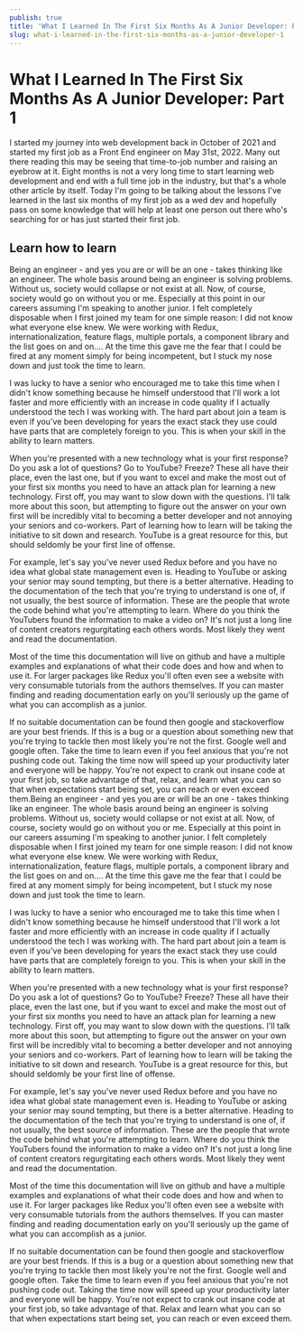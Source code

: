 ```yaml
---
publish: true
title: 'What I Learned In The First Six Months As A Junior Developer: Part 1'
slug: what-i-learned-in-the-first-six-months-as-a-junior-developer-1
---
```



# What I Learned In The First Six Months As A Junior Developer: Part 1

I started my journey into web development back in October of 2021 and started my first job as a Front End engineer on May 31st, 2022.
Many out there reading this may be seeing that time-to-job number and raising an eyebrow at it.
Eight months is not a very long time to start learning web development and end with a full time job in the industry, but that's a
whole other article by itself. Today I'm going to be talking about the lessons I've learned in the last six months of my first job as a wed dev and hopefully
pass on some knowledge that will help at least one person out there who's searching for or has just started their first job.

## Learn how to learn

Being an engineer - and yes you are or will be an one - takes thinking like an engineer. The whole basis around being an
engineer is solving problems. Without us, society would collapse or not exist at all. Now, of course, society would go on without
you or me. Especially at this point in our careers assuming I'm speaking to another junior. I felt completely disposable
when I first joined my team for one simple reason: I did not know what everyone else knew. We were working with Redux,
internationalization, feature flags, multiple portals, a component library and the list goes on and on.... At the time
this gave me the fear that I could be fired at any moment simply for being incompetent, but I stuck my nose down
and just took the time to learn.

I was lucky to have a senior who encouraged me to take this time when I didn't know something because he himself understood
that I'll work a lot faster and more efficiently with an increase in code quality if I actually understood the tech I was working with.
The hard part about join a team is even if you've been developing for years the exact stack they use could have parts that are completely
foreign to you. This is when your skill in the ability to learn matters.

When you're presented with a new technology what is your first response? Do you ask a lot of questions? Go to YouTube? Freeze?
These all have their place, even the last one, but if you want to excel and make the most out of your first six months you
need to have an attack plan for learning a new technology. First off, you may want to slow down with the questions. I'll talk
more about this soon, but attempting to figure out the answer on your own first will be incredibly vital to becoming a better
developer and not annoying your seniors and co-workers. Part of learning how to learn will be taking the initiative to sit
down and research. YouTube is a great resource for this, but should seldomly be your first line of offense.

For example, let's say you've never used Redux before and you have no idea what global state management even is. Heading to YouTube
or asking your senior may sound tempting, but there is a better alternative. Heading to the documentation of the tech that
you're trying to understand is one of, if not usually, the best source of information. These are the people that wrote the code
behind what you're attempting to learn. Where do you think the YouTubers found the information to make a video on? It's not just
a long line of content creators regurgitating each others words. Most likely they went and read the documentation.

Most of the time this documentation will live on github and have a multiple examples and explanations of what their code does and
how and when to use it. For larger packages like Redux you'll often even see a website with very consumable tutorials from
the authors themselves. If you can master finding and reading documentation early on you'll seriously up the game of what you can
accomplish as a junior.

If no suitable documentation can be found then google and stackoverflow are your best friends. If this is a bug or a question about
something new that you're trying to tackle then most likely you're not the first. Google well and google often. Take the time to learn
even if you feel anxious that you're not pushing code out. Taking the time now will speed up your productivity later and everyone
will be happy. You're not expect to crank out insane code at your first job, so take advantage of that, relax, and learn what you can so
that when expectations start being set, you can reach or even exceed them.Being an engineer - and yes you are or will be an one - takes thinking like an engineer. The whole basis around being an
engineer is solving problems. Without us, society would collapse or not exist at all. Now, of course, society would go on without
you or me. Especially at this point in our careers assuming I'm speaking to another junior. I felt completely disposable
when I first joined my team for one simple reason: I did not know what everyone else knew. We were working with Redux,
internationalization, feature flags, multiple portals, a component library and the list goes on and on.... At the time
this gave me the fear that I could be fired at any moment simply for being incompetent, but I stuck my nose down
and just took the time to learn.

I was lucky to have a senior who encouraged me to take this time when I didn't know something because he himself understood
that I'll work a lot faster and more efficiently with an increase in code quality if I actually understood the tech I was working with.
The hard part about join a team is even if you've been developing for years the exact stack they use could have parts that are completely
foreign to you. This is when your skill in the ability to learn matters.

When you're presented with a new technology what is your first response? Do you ask a lot of questions? Go to YouTube? Freeze?
These all have their place, even the last one, but if you want to excel and make the most out of your first six months you
need to have an attack plan for learning a new technology. First off, you may want to slow down with the questions. I'll talk
more about this soon, but attempting to figure out the answer on your own first will be incredibly vital to becoming a better
developer and not annoying your seniors and co-workers. Part of learning how to learn will be taking the initiative to sit
down and research. YouTube is a great resource for this, but should seldomly be your first line of offense.

For example, let's say you've never used Redux before and you have no idea what global state management even is. Heading to YouTube
or asking your senior may sound tempting, but there is a better alternative. Heading to the documentation of the tech that
you're trying to understand is one of, if not usually, the best source of information. These are the people that wrote the code
behind what you're attempting to learn. Where do you think the YouTubers found the information to make a video on? It's not just
a long line of content creators regurgitating each others words. Most likely they went and read the documentation.

Most of the time this documentation will live on github and have a multiple examples and explanations of what their code does and
how and when to use it. For larger packages like Redux you'll often even see a website with very consumable tutorials from
the authors themselves. If you can master finding and reading documentation early on you'll seriously up the game of what you can
accomplish as a junior.

If no suitable documentation can be found then google and stackoverflow are your best friends. If this is a bug or a question about
something new that you're trying to tackle then most likely you're not the first. Google well and google often. Take the time to learn
even if you feel anxious that you're not pushing code out. Taking the time now will speed up your productivity later and everyone
will be happy. You're not expect to crank out insane code at your first job, so take advantage of that. Relax and learn what you can so
that when expectations start being set, you can reach or even exceed them.
